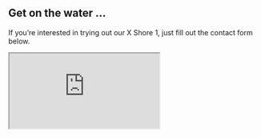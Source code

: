 ::: {.column-screen}

::: {.wide-banner}

::: {.wide-banner-text}

## Get on the water ...

If you're interested in trying out our X Shore 1, just fill out the contact form below.

:::

:::

:::

::: {.content-block}

<iframe src="https://docs.google.com/forms/d/e/1FAIpQLScky1tcA0CV9wPQ6Ox1YUzwFBYgwo0SZm4omdH6W5p-qtx5rA/viewform?embedded=true" class="contact-form">Loading…</iframe>

:::
